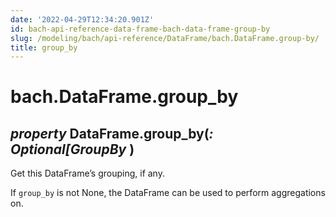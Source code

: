 ```yaml
---
date: '2022-04-29T12:34:20.901Z'
id: bach-api-reference-data-frame-bach-data-frame-group-by
slug: /modeling/bach/api-reference/DataFrame/bach.DataFrame.group-by/
title: group_by
---
```


# bach.DataFrame.group_by

<div>
<h2 class="signature-class"><span class="type-annotation"><em>property</em></span> <span class="additional-name">DataFrame.</span><span class="name">group_by(</span><span class="type-annotation"><em>: Optional[GroupBy</em></span> )</h2>


<div class="content">

Get this DataFrame’s grouping, if any.

If `group_by` is not None, the DataFrame can be used to perform aggregations on.


</div>

</div>
